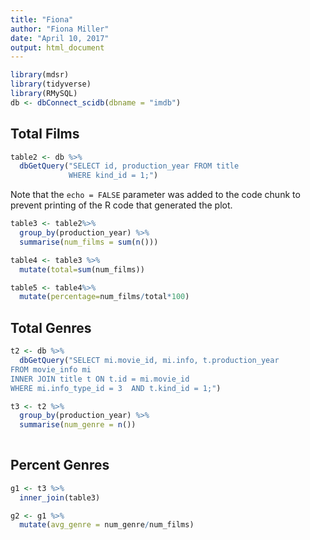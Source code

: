 ```yaml
---
title: "Fiona"
author: "Fiona Miller"
date: "April 10, 2017"
output: html_document
---
```


```r
library(mdsr)
library(tidyverse)
library(RMySQL)
db <- dbConnect_scidb(dbname = "imdb")
```

## Total Films
```r
table2 <- db %>%
  dbGetQuery("SELECT id, production_year FROM title
             WHERE kind_id = 1;") 
```

Note that the `echo = FALSE` parameter was added to the code chunk to prevent printing of the R code that generated the plot.
```r
table3 <- table2%>%
  group_by(production_year) %>%
  summarise(num_films = sum(n()))
```

```r
table4 <- table3 %>%
  mutate(total=sum(num_films))
```


```r
table5 <- table4%>%
  mutate(percentage=num_films/total*100)
```

## Total Genres

```r
t2 <- db %>%
  dbGetQuery("SELECT mi.movie_id, mi.info, t.production_year 
FROM movie_info mi
INNER JOIN title t ON t.id = mi.movie_id
WHERE mi.info_type_id = 3  AND t.kind_id = 1;") 
```


```r
t3 <- t2 %>%
  group_by(production_year) %>%
  summarise(num_genre = n())
  
```

## Percent Genres

```r
g1 <- t3 %>%
  inner_join(table3)
```

```r
g2 <- g1 %>%
  mutate(avg_genre = num_genre/num_films)
```

